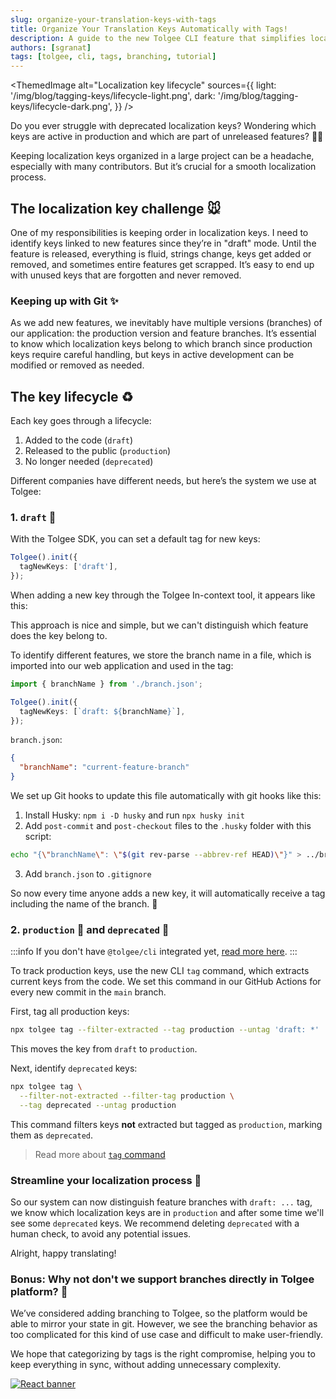 ```yaml
---
slug: organize-your-translation-keys-with-tags
title: Organize Your Translation Keys Automatically with Tags!
description: A guide to the new Tolgee CLI feature that simplifies localization key organization with automatic extraction and tags.
authors: [sgranat]
tags: [tolgee, cli, tags, branching, tutorial]
---
```



<ThemedImage
  alt="Localization key lifecycle"
  sources={{
    light: '/img/blog/tagging-keys/lifecycle-light.png',
    dark: '/img/blog/tagging-keys/lifecycle-dark.png',
  }}
/>

Do you ever struggle with deprecated localization keys? Wondering which keys are active in production and which are part of unreleased features? 😵‍💫

Keeping localization keys organized in a large project can be a headache, especially with many contributors. But it’s crucial for a smooth localization process.

<!-- truncate-->

## The localization key challenge 🐭

One of my responsibilities is keeping order in localization keys. I need to identify keys linked to new features since they’re in "draft" mode. Until the feature is released, everything is fluid, strings change, keys get added or removed, and sometimes entire features get scrapped. It’s easy to end up with unused keys that are forgotten and never removed.

### Keeping up with Git ✨

As we add new features, we inevitably have multiple versions (branches) of our application: the production version and feature branches. It’s essential to know which localization keys belong to which branch since production keys require careful handling, but keys in active development can be modified or removed as needed.

## The key lifecycle ♻️

Each key goes through a lifecycle:

1. Added to the code (`draft`)
2. Released to the public (`production`)
3. No longer needed (`deprecated`)

Different companies have different needs, but here’s the system we use at Tolgee:

### 1. `draft` 🌱

With the Tolgee SDK, you can set a default tag for new keys:

```ts
Tolgee().init({
  tagNewKeys: ['draft'],
});
```

When adding a new key through the Tolgee In-context tool, it appears like this:


<ScreenshotWrapper
  src="/img/blog/tagging-keys/in-context-with-draft.png"
  alt="In-context with draft"
/>

This approach is nice and simple, but we can't distinguish which feature does the key belong to.

To identify different features, we store the branch name in a file, which is imported into our web application and used in the tag:

```ts
import { branchName } from './branch.json';

Tolgee().init({
  tagNewKeys: [`draft: ${branchName}`],
});
```

`branch.json`:

```json
{
  "branchName": "current-feature-branch"
}
```

We set up Git hooks to update this file automatically with git hooks like this:

1. Install Husky: `npm i -D husky` and run `npx husky init`
2. Add `post-commit` and `post-checkout` files to the `.husky` folder with this script:

```bash
echo "{\"branchName\": \"$(git rev-parse --abbrev-ref HEAD)\"}" > ../branch.json
```

3. Add `branch.json` to `.gitignore`

So now every time anyone adds a new key, it will automatically receive a tag including the name of the branch. 🎉

### 2. `production` 🌿 and `deprecated` 🍂

:::info
If you don't have `@tolgee/cli` integrated yet, [read more here](/tolgee-cli).
:::

To track production keys, use the new CLI `tag` command, which extracts current keys from the code. We set this command in our GitHub Actions for every new commit in the `main` branch.

First, tag all production keys:

```sh
npx tolgee tag --filter-extracted --tag production --untag 'draft: *'
```

This moves the key from `draft` to `production`.

Next, identify `deprecated` keys:

```sh
npx tolgee tag \
  --filter-not-extracted --filter-tag production \
  --tag deprecated --untag production
```

This command filters keys **not** extracted but tagged as `production`, marking them as `deprecated`.

> Read more about [`tag` command](/tolgee-cli/extraction/tagging-keys)

### Streamline your localization process 🚀

So our system can now distinguish feature branches with `draft: ...` tag, we know which localization keys are in `production` and after some time we'll see some `deprecated` keys. We recommend deleting `deprecated` with a human check, to avoid any potential issues.

Alright, happy translating!

### Bonus: Why not don't we support branches directly in Tolgee platform? 🎯

We’ve considered adding branching to Tolgee, so the platform would be able to mirror your state in git. However, we see the branching behavior as too complicated for this kind of use case and difficult to make user-friendly.

We hope that categorizing by tags is the right compromise, helping you to keep everything in sync, without adding unnecessary complexity.

[![React banner](/img/blog/blog-banners/banner-developer.webp)](https://app.tolgee.io/sign_up)
